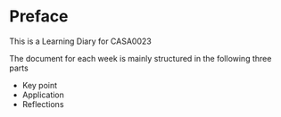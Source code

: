 # Preface {.unnumbered}

This is a Learning Diary for CASA0023

The document for each week is mainly structured in the following three parts

* Key point
* Application
* Reflections

